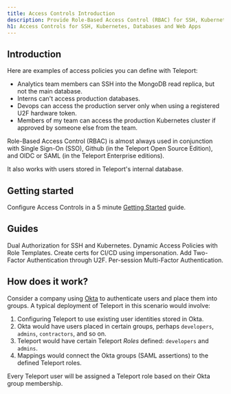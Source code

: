 ```yaml
---
title: Access Controls Introduction
description: Provide Role-Based Access Control (RBAC) for SSH, Kubernetes, Databases, and Web Apps.
h1: Access Controls for SSH, Kubernetes, Databases and Web Apps
---
```


## Introduction

Here are examples of access policies you can define with Teleport:

- Analytics team members can SSH into the MongoDB read replica, but not the main database.
- Interns can't access production databases.
- Devops can access the production server only when using a registered U2F hardware token.
- Members of my team can access the production Kubernetes cluster if approved by someone else from the team.

Role-Based Access Control (RBAC) is almost always used in conjunction with Single Sign-On (SSO), Github (in the Teleport Open Source Edition), and OIDC or SAML (in the Teleport Enterprise editions).

It also works with users stored in Teleport's internal database.

## Getting started

Configure Access Controls in a 5 minute [Getting Started](./getting-started.mdx)
guide.

## Guides

<TileSet>
  <Tile icon="lock" title="Dual Authorization" href="./guides/dual-authz.mdx">
      Dual Authorization for SSH and Kubernetes.
  </Tile>
  <Tile icon="lock" title="Teleport Role Templates" href="./guides/role-templates.mdx">
     Dynamic Access Policies with Role Templates.
  </Tile>
  <Tile icon="lock" title="Impersonating Teleport Users" href="./guides/impersonation.mdx">
    Create certs for CI/CD using impersonation.
  </Tile>
  <Tile icon="lock" title="Second Factor - U2F" href="./guides/u2f.mdx">
    Add Two-Factor Authentication through U2F.
  </Tile>
  <Tile icon="lock" title="Per-session MFA" href="./guides/per-session-mfa.mdx">
    Per-session Multi-Factor Authentication.
  </Tile>
</TileSet>

## How does it work?

Consider a company using [Okta](https://www.okta.com/) to authenticate users and place
them into groups. A typical deployment of Teleport in this scenario
would involve:

1. Configuring Teleport to use existing user identities stored in Okta.
2. Okta would have users placed in certain groups, perhaps `developers`, `admins`, `contractors`, and so on.
3. Teleport would have certain Teleport *Roles* defined: `developers` and `admins`.
4. Mappings would connect the Okta groups (SAML assertions) to the defined Teleport roles.

Every Teleport user will be assigned a Teleport role based on their Okta group membership.